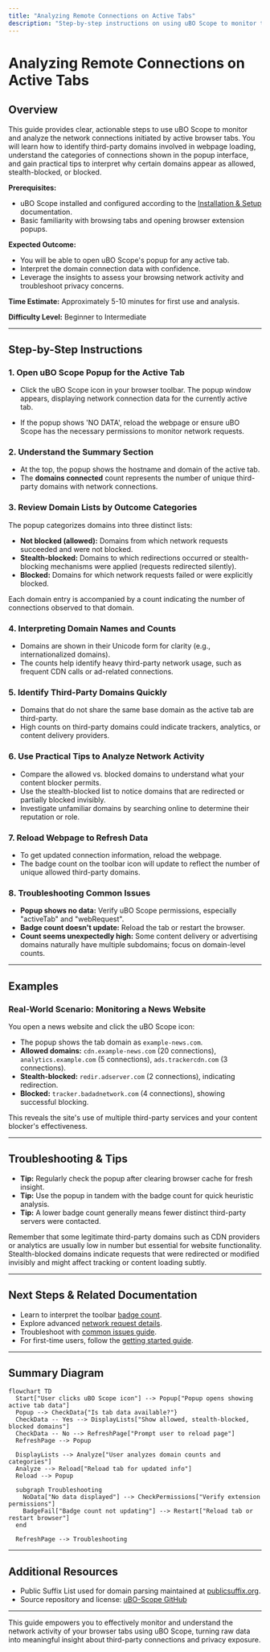 ```yaml
---
title: "Analyzing Remote Connections on Active Tabs"
description: "Step-by-step instructions on using uBO Scope to monitor the network activity of web pages, with practical tips for identifying third-party domains and understanding why certain connections appear in each category."
---
```


# Analyzing Remote Connections on Active Tabs

## Overview
This guide provides clear, actionable steps to use uBO Scope to monitor and analyze the network connections initiated by active browser tabs. You will learn how to identify third-party domains involved in webpage loading, understand the categories of connections shown in the popup interface, and gain practical tips to interpret why certain domains appear as allowed, stealth-blocked, or blocked.

**Prerequisites:**
- uBO Scope installed and configured according to the [Installation & Setup](https://github.com/gorhill/uBO-Scope/blob/main/getting-started/installation-setup/installing-ubo-scope.mdx) documentation.
- Basic familiarity with browsing tabs and opening browser extension popups.

**Expected Outcome:**
- You will be able to open uBO Scope's popup for any active tab.
- Interpret the domain connection data with confidence.
- Leverage the insights to assess your browsing network activity and troubleshoot privacy concerns.

**Time Estimate:** Approximately 5-10 minutes for first use and analysis.

**Difficulty Level:** Beginner to Intermediate

---

## Step-by-Step Instructions

### 1. Open uBO Scope Popup for the Active Tab

- Click the uBO Scope icon in your browser toolbar. The popup window appears, displaying network connection data for the currently active tab.

- If the popup shows 'NO DATA', reload the webpage or ensure uBO Scope has the necessary permissions to monitor network requests.


### 2. Understand the Summary Section

- At the top, the popup shows the hostname and domain of the active tab.
- The **domains connected** count represents the number of unique third-party domains with network connections.


### 3. Review Domain Lists by Outcome Categories

The popup categorizes domains into three distinct lists:

- **Not blocked (allowed):** Domains from which network requests succeeded and were not blocked.
- **Stealth-blocked:** Domains to which redirections occurred or stealth-blocking mechanisms were applied (requests redirected silently).
- **Blocked:** Domains for which network requests failed or were explicitly blocked.

Each domain entry is accompanied by a count indicating the number of connections observed to that domain.


### 4. Interpreting Domain Names and Counts

- Domains are shown in their Unicode form for clarity (e.g., internationalized domains).
- The counts help identify heavy third-party network usage, such as frequent CDN calls or ad-related connections.


### 5. Identify Third-Party Domains Quickly

- Domains that do not share the same base domain as the active tab are third-party.
- High counts on third-party domains could indicate trackers, analytics, or content delivery providers.


### 6. Use Practical Tips to Analyze Network Activity

- Compare the allowed vs. blocked domains to understand what your content blocker permits.
- Use the stealth-blocked list to notice domains that are redirected or partially blocked invisibly.
- Investigate unfamiliar domains by searching online to determine their reputation or role.


### 7. Reload Webpage to Refresh Data

- To get updated connection information, reload the webpage.
- The badge count on the toolbar icon will update to reflect the number of unique allowed third-party domains.


### 8. Troubleshooting Common Issues

- **Popup shows no data:** Verify uBO Scope permissions, especially "activeTab" and "webRequest".
- **Badge count doesn't update:** Reload the tab or restart the browser.
- **Count seems unexpectedly high:** Some content delivery or advertising domains naturally have multiple subdomains; focus on domain-level counts.


---

## Examples

### Real-World Scenario: Monitoring a News Website

You open a news website and click the uBO Scope icon:

- The popup shows the tab domain as `example-news.com`.
- **Allowed domains:** `cdn.example-news.com` (20 connections), `analytics.example.com` (5 connections), `ads.trackercdn.com` (3 connections).
- **Stealth-blocked:** `redir.adserver.com` (2 connections), indicating redirection.
- **Blocked:** `tracker.badadnetwork.com` (4 connections), showing successful blocking.

This reveals the site's use of multiple third-party services and your content blocker's effectiveness.

---

## Troubleshooting & Tips

- **Tip:** Regularly check the popup after clearing browser cache for fresh insight.
- **Tip:** Use the popup in tandem with the badge count for quick heuristic analysis.
- **Tip:** A lower badge count generally means fewer distinct third-party servers were contacted.

<Warning>
Remember that some legitimate third-party domains such as CDN providers or analytics are usually low in number but essential for website functionality.
</Warning>

<Note>
Stealth-blocked domains indicate requests that were redirected or modified invisibly and might affect tracking or content loading subtly.
</Note>

---

## Next Steps & Related Documentation

- Learn to interpret the toolbar [badge count](https://github.com/gorhill/uBO-Scope/blob/main/guides/using-ubo-scope/interpreting-badge.mdx).
- Explore advanced [network request details](https://github.com/gorhill/uBO-Scope/blob/main/guides/advanced-guides/accessing-request-details.mdx).
- Troubleshoot with [common issues guide](https://github.com/gorhill/uBO-Scope/blob/main/guides/advanced-guides/troubleshooting-common-issues.mdx).
- For first-time users, follow the [getting started guide](https://github.com/gorhill/uBO-Scope/blob/main/getting-started/first-run-experience/your-first-observation.mdx).

---

## Summary Diagram

```mermaid
flowchart TD
  Start["User clicks uBO Scope icon"] --> Popup["Popup opens showing active tab data"]
  Popup --> CheckData{"Is tab data available?"}
  CheckData -- Yes --> DisplayLists["Show allowed, stealth-blocked, blocked domains"]
  CheckData -- No --> RefreshPage["Prompt user to reload page"]
  RefreshPage --> Popup

  DisplayLists --> Analyze["User analyzes domain counts and categories"]
  Analyze --> Reload["Reload tab for updated info"]
  Reload --> Popup

  subgraph Troubleshooting
    NoData["No data displayed"] --> CheckPermissions["Verify extension permissions"]
    BadgeFail["Badge count not updating"] --> Restart["Reload tab or restart browser"]
  end

  RefreshPage --> Troubleshooting

```

---

## Additional Resources

- Public Suffix List used for domain parsing maintained at [publicsuffix.org](https://publicsuffix.org/list/).
- Source repository and license: [uBO-Scope GitHub](https://github.com/gorhill/uBO-Scope)

---

This guide empowers you to effectively monitor and understand the network activity of your browser tabs using uBO Scope, turning raw data into meaningful insight about third-party connections and privacy exposure.